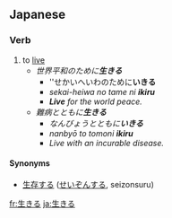 ==Japanese==
{{ja-kanjitab|生}}
===Verb===
{{ja-verb|kk|tr=intrans|type=2|hira=いきる|rom=ikiru}}

# to [[live]]
#*''世界平和のために'''生きる'''''
#**''せかいへいわのために'''いきる'''
#**''sekai-heiwa no tame ni '''ikiru'''''
#**'''''Live''' for the world peace.''
#*''難病とともに'''生きる'''''
#**''なんびょうとともに'''いきる'''''
#**''nanbyō to tomoni '''ikiru'''''
#**''Live with an incurable disease.''
{{ja-ichi|生き|いき|iki}}
====Synonyms====
* [[生存する]] ([[せいぞんする]], seizonsuru)

[[fr:生きる]]
[[ja:生きる]]
